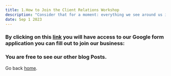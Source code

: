 ```yaml
---
title: 1.How to Join the Client Relations Workshop
description: "Consider that for a moment: everything we see around us is assumed to have had a cause and is contingent upon."
date: Sep 1 2023
---
```


### By clicking on this [link](https://forms.gle/uZcPjLe2pgdrFii38) you will have access to our Google form application you can fill out to join our business:

### You are free to see our other blog Posts.

Go back [home](/).
